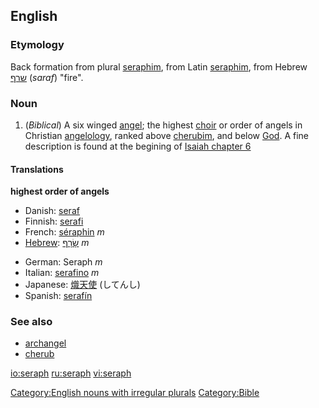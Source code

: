 ==English==
===Etymology===
Back formation from plural [[seraphim]], from Latin [[seraphim]], from Hebrew [[שרף]] (''saraf'') "fire".

===Noun===
{{en-noun|pl=seraphs|pl2=seraphim}}

# (''Biblical'') A six winged [[angel]]; the highest [[choir]] or order of angels in Christian [[angelology]], ranked above [[cherubim]], and below [[God]]. A fine description is found at the begining of [http://en.wikisource.org/wiki/Bible_%28World_English%29/Isaiah#Chapter_6 Isaiah chapter 6]

====Translations====
'''highest order of angels'''
{{top}}
*Danish: [[seraf]]
*Finnish: [[serafi]]
*French: [[séraphin]] ''m''
*[[Hebrew]]: [[שרף|שָׂרָף]] ''m''
{{mid}}
*German: Seraph ''m''
*Italian: [[serafino]] ''m''
*Japanese: [[熾天使]] (してんし)
*Spanish: [[serafín]]
{{bottom}}

===See also===
*[[archangel]]
*[[cherub]]

[[Category:English nouns with irregular plurals]][[Category:Bible]]

[[io:seraph]]
[[ru:seraph]]
[[vi:seraph]]